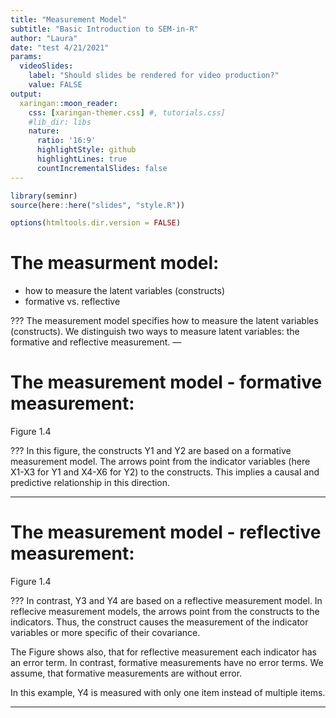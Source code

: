 ```yaml
---
title: "Measurement Model"
subtitle: "Basic Introduction to SEM-in-R"
author: "Laura"
date: "test 4/21/2021"
params:
  videoSlides: 
    label: "Should slides be rendered for video production?"
    value: FALSE
output:
  xaringan::moon_reader:
    css: [xaringan-themer.css] #, tutorials.css]
    #lib_dir: libs
    nature:
      ratio: '16:9'
      highlightStyle: github
      highlightLines: true
      countIncrementalSlides: false
---
```


```r
library(seminr)
source(here::here("slides", "style.R"))
```

```r
options(htmltools.dir.version = FALSE)
```

# The measurment model:

- how to measure the latent variables (constructs)
- formative vs. reflective


???
The measurement model specifies how to measure the latent variables (constructs).
We distinguish two ways to measure latent variables: the formative and reflective measurement. 
---

# The measurement model - formative measurement:

Figure 1.4


???
In this figure, the constructs Y1 and Y2 are based on a formative measurement model. 
The arrows point from the indicator variables (here X1-X3 for Y1 and X4-X6 for Y2) to the constructs. 
This implies a causal and predictive relationship in this direction.

---



# The measurement model - reflective measurement:

Figure 1.4


???
In contrast, Y3 and Y4 are based on a reflective measurement model. 
In reflecive measurement models, the arrows point from the constructs to the indicators.
Thus, the construct causes the measurement of the indicator variables or more specific of their covariance. 

The Figure shows also, that for reflective measurement each indicator has an error term. 
In contrast, formative measurements have no error terms. 
We assume, that formative measurements are without error.

In this example, Y4 is measured with only one item instead of multiple items. 

---
